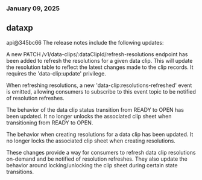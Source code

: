 ### January 09, 2025
## dataxp

api@345bc66
The release notes include the following updates:

A new PATCH /v1/data-clips/:dataClipId/refresh-resolutions endpoint has been added to refresh the resolutions for a given data clip. This will update the resolution table to reflect the latest changes made to the clip records. It requires the 'data-clip:update' privilege.

When refreshing resolutions, a new 'data-clip:resolutions-refreshed' event is emitted, allowing consumers to subscribe to this event topic to be notified of resolution refreshes.

The behavior of the data clip status transition from READY to OPEN has been updated. It no longer unlocks the associated clip sheet when transitioning from READY to OPEN.

The behavior when creating resolutions for a data clip has been updated. It no longer locks the associated clip sheet when creating resolutions.

These changes provide a way for consumers to refresh data clip resolutions on-demand and be notified of resolution refreshes. They also update the behavior around locking/unlocking the clip sheet during certain state transitions.